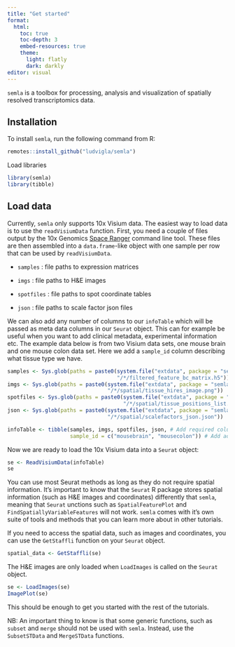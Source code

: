 ```yaml
---
title: "Get started"
format: 
  html:
    toc: true
    toc-depth: 3
    embed-resources: true
    theme:
      light: flatly
      dark: darkly
editor: visual
---
```


`semla` is a toolbox for processing, analysis and visualization of spatially resolved transcriptomics data.

## Installation

To install `semla`, run the following command from R:

```r
remotes::install_github("ludvigla/semla")
```

Load libraries

```r
library(semla)
library(tibble)
```

## Load data

Currently, `semla` only supports 10x Visium data. The easiest way to load data is to use the `readVisiumData` function. First, you need a couple of files output by the 10x Genomics [Space Ranger](https://support.10xgenomics.com/spatial-gene-expression/software/pipelines/latest/what-is-space-ranger) command line tool. These files are then assembled into a `data.frame`-like object with one sample per row that can be used by `readVisiumData`.

-   `samples` : file paths to expression matrices

-   `imgs` : file paths to H&E images

-   `spotfiles` : file paths to spot coordinate tables

-   `json` : file paths to scale factor json files

We can also add any number of columns to our `infoTable` which will be passed as meta data columns in our `Seurat` object. This can for example be useful when you want to add clinical metadata, experimental information etc. The example data below is from two Visium data sets, one mouse brain and one mouse colon data set. Here we add a `sample_id` column describing what tissue type we have.

```r
samples <- Sys.glob(paths = paste0(system.file("extdata", package = "semla"), 
                                   "/*/filtered_feature_bc_matrix.h5"))
imgs <- Sys.glob(paths = paste0(system.file("extdata", package = "semla"),
                                "/*/spatial/tissue_hires_image.png"))
spotfiles <- Sys.glob(paths = paste0(system.file("extdata", package = "semla"),
                                     "/*/spatial/tissue_positions_list.csv"))
json <- Sys.glob(paths = paste0(system.file("extdata", package = "semla"),
                                "/*/spatial/scalefactors_json.json"))

infoTable <- tibble(samples, imgs, spotfiles, json, # Add required columns
                    sample_id = c("mousebrain", "mousecolon")) # Add additional column
```

Now we are ready to load the 10x Visium data into a `Seurat` object:

```r
se <- ReadVisiumData(infoTable)
se
```

You can use most Seurat methods as long as they do not require spatial information. It's important to know that the `Seurat` R package stores spatial information (such as H&E images and coordinates) differently that `semla`, meaning that `Seurat` unctions such as `SpatialFeaturePlot` and `FindSpatiallyVariableFeatures` will not work. `semla` comes with it's own suite of tools and methods that you can learn more about in other tutorials.

If you need to access the spatial data, such as images and coordinates, you can use the `GetStaffli` function on your `Seurat` object.

```r
spatial_data <- GetStaffli(se)
```

The H&E images are only loaded when `LoadImages` is called on the `Seurat` object.

```r
se <- LoadImages(se)
ImagePlot(se)
```

This should be enough to get you started with the rest of the tutorials.

NB: An important thing to know is that some generic functions, such as `subset` and `merge` should not be used with `semla`. Instead, use the `SubsetSTData` and `MergeSTData` functions.
